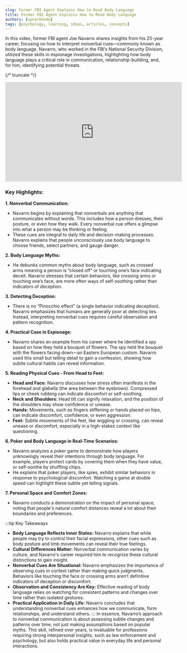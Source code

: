 ```yaml
---
slug: Former FBI Agent Explains How to Read Body Language
title: Former FBI Agent Explains How to Read Body Language
authors: [spnarkhede]
tags: [psychology, learning, ideas, articles, concepts]
---
```


In this video, former FBI agent Joe Navarro shares insights from his 25-year career, focusing on how to interpret nonverbal cues—commonly known as body language. Navarro, who worked in the FBI’s National Security Division, utilized these skills in espionage investigations, highlighting how body language plays a critical role in communication, relationship-building, and, for him, identifying potential threats.

{/* truncate */}

<iframe 
  width="560" 
  height="315" 
  src="https://www.youtube.com/embed/4jwUXV4QaTw?autoplay=1" 
  frameborder="0" 
  allow="accelerometer; clipboard-write; encrypted-media; gyroscope; picture-in-picture" 
  allowfullscreen>
</iframe>

<!-- <YouTube videoId="4jwUXV4QaTw" /> -->

### Key Highlights:

**1. Nonverbal Communication:**
   - Navarro begins by explaining that nonverbals are anything that communicates without words. This includes how a person dresses, their posture, or even how they walk. Every nonverbal cue offers a glimpse into what a person may be thinking or feeling.
   - These cues are integral to daily life and decision-making processes. Navarro explains that people unconsciously use body language to choose friends, select partners, and gauge danger.

**2. Body Language Myths:**
   - He debunks common myths about body language, such as crossed arms meaning a person is “closed off” or touching one’s face indicating deceit. Navarro stresses that certain behaviors, like crossing arms or touching one’s face, are more often ways of self-soothing rather than indicators of deception.

**3. Detecting Deception:**
   - There is no “Pinocchio effect” (a single behavior indicating deception). Navarro emphasizes that humans are generally poor at detecting lies. Instead, interpreting nonverbal cues requires careful observation and pattern recognition.

**4. Practical Case in Espionage:**
   - Navarro shares an example from his career where he identified a spy based on how they held a bouquet of flowers. The spy held the bouquet with the flowers facing down—an Eastern European custom. Navarro used this small but telling detail to gain a confession, showing how subtle cultural habits can reveal information.

**5. Reading Physical Cues - From Head to Feet:**
   - **Head and Face:** Navarro discusses how stress often manifests in the forehead and glabella (the area between the eyebrows). Compressed lips or cheek rubbing can indicate discomfort or self-soothing.
   - **Neck and Shoulders:** Head tilt can signify relaxation, and the position of the shoulders may show confidence or unease.
   - **Hands:** Movements, such as fingers stiffening or hands placed on hips, can indicate discomfort, confidence, or even aggression.
   - **Feet:** Subtle movements of the feet, like wiggling or crossing, can reveal unease or discomfort, especially in a high-stakes context like questioning.

**6. Poker and Body Language in Real-Time Scenarios:**
   - Navarro analyzes a poker game to demonstrate how players unknowingly reveal their intentions through body language. For example, players protect cards by covering them when they have value, or self-soothe by shuffling chips.
   - He explains that poker players, like spies, exhibit similar behaviors in response to psychological discomfort. Watching a game at double speed can highlight these subtle yet telling signals.

**7. Personal Space and Comfort Zones:**
   - Navarro conducts a demonstration on the impact of personal space, noting that people's natural comfort distances reveal a lot about their boundaries and preferences.

:::tip Key Takeaways
- **Body Language Reflects Inner States:** Navarro explains that while people may try to control their facial expressions, other cues such as body posture and limb movements can reveal their true feelings.
- **Cultural Differences Matter:** Nonverbal communication varies by culture, and Navarro's career required him to recognize these cultural distinctions to gain insight.
- **Nonverbal Cues Are Situational:** Navarro emphasizes the importance of observing cues in context rather than making quick judgments. Behaviors like touching the face or crossing arms aren’t definitive indicators of deception or discomfort.
- **Observation and Consistency Are Key:** Effective reading of body language relies on watching for consistent patterns and changes over time rather than isolated gestures.
- **Practical Application in Daily Life:** Navarro concludes that understanding nonverbal cues enhances how we communicate, form relationships, and understand others.
::: 
In essence, Navarro’s approach to nonverbal communication is about assessing subtle changes and patterns over time, not just making assumptions based on popular myths. This skill, refined over years, is invaluable for professions requiring strong interpersonal insights, such as law enforcement and psychology, but also holds practical value in everyday life and personal interactions.